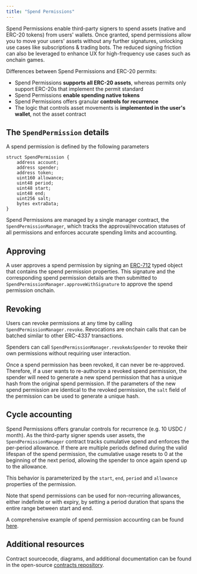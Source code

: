 ```yaml
---
title: "Spend Permissions"
---
```



Spend Permissions enable third-party signers to spend assets (native and ERC-20 tokens) from users' wallets. Once granted, spend permissions
allow you to move your users' assets without any further signatures, unlocking use cases like subscriptions & trading bots. The reduced signing friction
can also be leveraged to enhance UX for high-frequency use cases such as onchain games.

Differences between Spend Permissions and ERC-20 permits:

- Spend Permissions **supports all ERC-20 assets**, whereas permits only support ERC-20s that implement the permit standard
- Spend Permissions **enable spending native tokens**
- Spend Permissions offers granular **controls for recurrence**
- The logic that controls asset movements is **implemented in the user's wallet**, not the asset contract

## The `SpendPermission` details

A spend permission is defined by the following parameters

```solidity
struct SpendPermission {
    address account;
    address spender;
    address token;
    uint160 allowance;
    uint48 period;
    uint48 start;
    uint48 end;
    uint256 salt;
    bytes extraData;
}
```

Spend Permissions are managed by a single manager contract, the `SpendPermissionManager`, which tracks the approval/revocation
statuses of all permissions and enforces accurate spending limits and accounting.

## Approving

A user approves a spend permission by signing an [ERC-712](https://eips.ethereum.org/EIPS/eip-712) typed object that contains
the spend permission properties. This signature and the corresponding spend permission details are then submitted to
`SpendPermissionManager.approveWithSignature` to approve the spend permission onchain.

## Revoking

Users can revoke permissions at any time by calling `SpendPermissionManager.revoke`. Revocations are onchain calls that can be
batched similar to other ERC-4337 transactions.

Spenders can call `SpendPermissionManager.revokeAsSpender` to revoke their own permissions without requiring user interaction.

Once a spend permission has been revoked, it can never be re-approved. Therefore, if a user wants to re-authorize a revoked spend permission,
the spender will need to generate a new spend permission that has a unique hash from the original spend permission.
If the parameters of the new spend permission are identical to the revoked permission, the `salt` field of the permission can be used to generate a unique hash.

## Cycle accounting

Spend Permissions offers granular controls for recurrence (e.g. 10 USDC / month).
As the third-party signer spends user assets, the `SpendPermissionManager` contract tracks cumulative spend and enforces the per-period
allowance. If there are multiple periods defined during the valid lifespan of the spend permission, the cumulative usage resets to 0
at the beginning of the next period, allowing the spender to once again spend up to the allowance.

This behavior is parameterized by the `start`, `end`, `period` and `allowance` properties of the permission.

Note that spend permissions can be used for non-recurring allowances, either indefinite or with expiry, by setting
a period duration that spans the entire range between start and end.

A comprehensive example of spend permission accounting can be found [here](https://github.com/coinbase/spend-permissions/blob/main/docs/SpendPermissionAccounting.md).

## Additional resources

Contract sourcecode, diagrams, and additional documentation can be found in the open-source [contracts repository](https://github.com/coinbase/spend-permissions).

